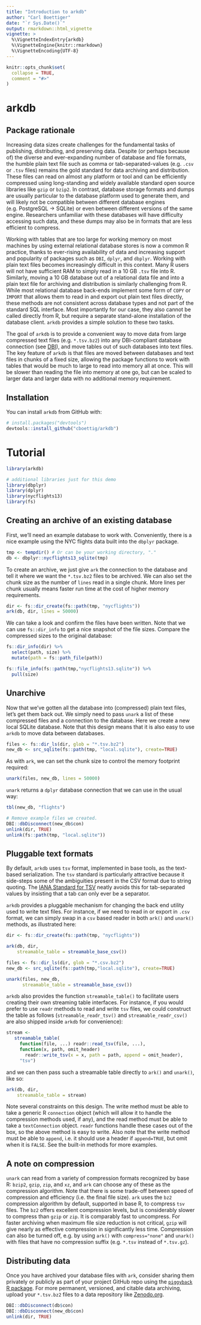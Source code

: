 ```yaml
---
title: "Introduction to arkdb"
author: "Carl Boettiger"
date: "`r Sys.Date()`"
output: rmarkdown::html_vignette
vignette: >
  %\VignetteIndexEntry{arkdb}
  %\VignetteEngine{knitr::rmarkdown}
  %\VignetteEncoding{UTF-8}
---
```


```r
knitr::opts_chunk$set(
  collapse = TRUE,
  comment = "#>"
)
```

# arkdb


## Package rationale

Increasing data sizes create challenges for the fundamental tasks of publishing, distributing, and preserving data.  Despite (or perhaps because of) the diverse and ever-expanding number of database and file formats, the humble plain text file such as  comma or tab-separated-values (e.g. `.csv` or `.tsv` files) remains the gold standard for data archiving and distribution.  These files can read on almost any platform or tool and can be efficiently compressed using long-standing and widely available standard open source libraries like `gzip` or `bzip2`.  In contrast, database storage formats and dumps are usually particular to the database platform used to generate them, and will likely not be compatible between different database engines (e.g. PostgreSQL -> SQLite) or even between different versions of the same engine. Researchers unfamiliar with these databases will have difficulty accessing such data, and these dumps may also be in formats that are less efficient to compress.    

Working with tables that are too large for working memory on most machines by using external relational database stores is now a common R practice, thanks to ever-rising availability of data and increasing support and popularity of packages such as `DBI`, `dplyr`, and `dbplyr`.  Working with plain text files becomes increasingly difficult in this context.  Many R users will not have sufficient RAM to simply read in a 10 GB `.tsv` file into R.  Similarly, moving a 10 GB database out of a relational data file and into a plain text file for archiving and distribution is similarly challenging from R. While most relational database back-ends implement some form of `COPY` or `IMPORT` that allows them to read in and export out plain text files directly, these methods are not consistent across database types and not part of the standard SQL interface.  Most importantly for our case, they also cannot be called directly from R, but require a separate stand-alone installation of the database client.  `arkdb` provides a simple solution to these two tasks. 
 

The goal of `arkdb` is to provide a convenient way to move data from large compressed text files (e.g. `*.tsv.bz2`) into any DBI-compliant database connection (see [DBI](https://db.rstudio.com/dbi/)), and move tables out of such databases into text files. The key feature of `arkdb` is that files are moved between databases and text files in chunks of a fixed size, allowing the package functions to work with tables that would be much to large to read into memory all at once.  This will be slower than reading the file into memory at one go, but can be scaled to larger data and larger data with no additional memory requirement. 


## Installation

You can install `arkdb` from GitHub with:

```r
# install.packages("devtools")
devtools::install_github("cboettig/arkdb")
```


# Tutorial

```r
library(arkdb)

# additional libraries just for this demo
library(dbplyr)
library(dplyr)
library(nycflights13)
library(fs)
```

## Creating an archive of an existing database

First, we'll need an example database to work with.  Conveniently, there is a nice example using the NYC flights data built into the `dbplyr` package.

```r
tmp <- tempdir() # Or can be your working directory, "."
db <- dbplyr::nycflights13_sqlite(tmp)
```

To create an archive, we just give `ark` the connection to the database and tell it where we want the `*.tsv.bz2` files to be archived.   We can also set the chunk size as the number of `lines` read in a single chunk.  More lines per chunk usually means faster run time at the cost of higher memory requirements. 

```r
dir <- fs::dir_create(fs::path(tmp, "nycflights"))
ark(db, dir, lines = 50000)


```

We can take a look and confirm the files have been written. Note that we can use `fs::dir_info` to get a nice snapshot of the file sizes.  Compare the compressed sizes to the original database:

```r
fs::dir_info(dir) %>% 
  select(path, size) %>%
  mutate(path = fs::path_file(path))

fs::file_info(fs::path(tmp,"nycflights13.sqlite")) %>% 
  pull(size)


```


## Unarchive

Now that we've gotten all the database into (compressed) plain text files, let's get them back out.  We simply need to pass `unark` a list of these compressed files and a connection to the database.  Here we create a new local SQLite database.  Note that this design means that it is also easy to use `arkdb` to move data between databases.  


```r
files <- fs::dir_ls(dir, glob = "*.tsv.bz2")
new_db <- src_sqlite(fs::path(tmp, "local.sqlite"), create=TRUE)

```

As with `ark`, we can set the chunk size to control the memory footprint required:

```r
unark(files, new_db, lines = 50000)  
```

`unark` returns a `dplyr` database connection that we can use in the usual way:

```r
tbl(new_db, "flights")
```



```r
# Remove example files we created.
DBI::dbDisconnect(new_db$con)
unlink(dir, TRUE)
unlink(fs::path(tmp, "local.sqlite"))
```




## Pluggable text formats

 

By default, `arkdb` uses `tsv` format, implemented in base tools, as the text-based serialization.  The `tsv` standard is particularly attractive because it side-steps some of the ambiguities present in the CSV format due to string quoting.  The [IANA Standard for TSV](https://www.iana.org/assignments/media-types/text/tab-separated-values) neatly avoids this for tab-separated values by insisting that a tab can only ever be a separator.

`arkdb` provides a pluggable mechanism for changing the back end utility used to write text files. For instance, if we need to read in or export in `.csv` format, we can simply swap in a `csv` based reader in both `ark()` and `unark()` methods, as illustrated here:

```r
dir <- fs::dir_create(fs::path(tmp, "nycflights"))

ark(db, dir, 
    streamable_table = streamable_base_csv())
```




```r
files <- fs::dir_ls(dir, glob = "*.csv.bz2")
new_db <- src_sqlite(fs::path(tmp,"local.sqlite"), create=TRUE)

unark(files, new_db,
      streamable_table = streamable_base_csv())
```



`arkdb` also provides the function `streamable_table()` to facilitate users creating their own streaming table interfaces.  For instance, if you would prefer to use `readr` methods to read and write `tsv` files, we could construct the table as follows (`streamable_readr_tsv()` and `streamable_readr_csv()` are also shipped inside `arkdb` for convenience):

```r
stream <- 
   streamable_table(
     function(file, ...) readr::read_tsv(file, ...),
     function(x, path, omit_header)
       readr::write_tsv(x = x, path = path, append = omit_header),
     "tsv")

```

and we can then pass such a streamable table directly to `ark()` and `unark()`, like so:

```r
ark(db, dir, 
    streamable_table = stream)
```

Note several constraints on this design. The write method must be able to take a generic R `connection` object (which will allow it to handle the compression methods used, if any), and the read method must be able to take a `textConnection` object.  `readr` functions handle these cases out of the box, so the above method is easy to write.  Also note that the write method must be able to `append`, i.e. it should use a header if `append=TRUE`, but omit when it is `FALSE`.  See the built-in methods for more examples.


## A note on compression

`unark` can read from a variety of compression formats recognized by base R: `bzip2`, `gzip`, `zip`, and `xz`, and `ark` can choose any of these as the compression algorithm.  Note that there is some trade-off between speed of compression and efficiency (i.e. the final file size).  `ark` uses the `bz2` compression algorithm by default, supported in base R, to compress `tsv` files.  The  `bz2` offers excellent compression levels, but is considerably slower to compress than `gzip` or `zip`.  It is comparably fast to uncompress.  For faster archiving when maximum file size reduction is not critical, `gzip` will give nearly as effective compression in significantly less time.  Compression can also be turned off, e.g. by using `ark()` with `compress="none"` and `unark()` with files that have no compression suffix (e.g. `*.tsv` instead of `*.tsv.gz`). 


## Distributing data

Once you have archived your database files with `ark`, consider sharing them privately or publicly as part of your project GitHub repo using the [`piggyback` R package](https://github.com/cboettig/piggyback). For more permanent, versioned, and citable data archiving, upload your `*.tsv.bz2` files to a data repository like [Zenodo.org](https://zenodo.org).  




```r
DBI::dbDisconnect(db$con)
DBI::dbDisconnect(new_db$con)
unlink(dir, TRUE)
```
